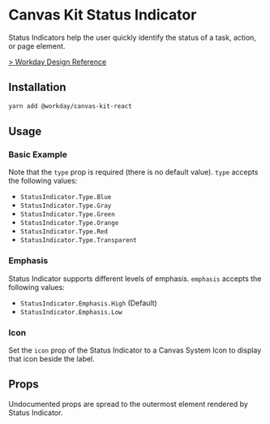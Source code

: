 


<Meta title="Components/Indicators/Status Indicator/React" component={StatusIndicator} />

# Canvas Kit Status Indicator

Status Indicators help the user quickly identify the status of a task, action, or page element.

[> Workday Design Reference](https://design.workday.com/components/indicators/status-indicators)

## Installation

```sh
yarn add @workday/canvas-kit-react
```

## Usage

### Basic Example

<ExampleCodeBlock code={Basic} />

Note that the `type` prop is required (there is no default value). `type` accepts the following
values:

- `StatusIndicator.Type.Blue`
- `StatusIndicator.Type.Gray`
- `StatusIndicator.Type.Green`
- `StatusIndicator.Type.Orange`
- `StatusIndicator.Type.Red`
- `StatusIndicator.Type.Transparent`

### Emphasis

Status Indicator supports different levels of emphasis. `emphasis` accepts the following values:

- `StatusIndicator.Emphasis.High` (Default)
- `StatusIndicator.Emphasis.Low`

<ExampleCodeBlock code={Emphasis} />

### Icon

Set the `icon` prop of the Status Indicator to a Canvas System Icon to display that icon beside the
label.

<ExampleCodeBlock code={Icon} />

## Props

Undocumented props are spread to the outermost element rendered by Status Indicator.

<ArgsTable of={StatusIndicator} />
